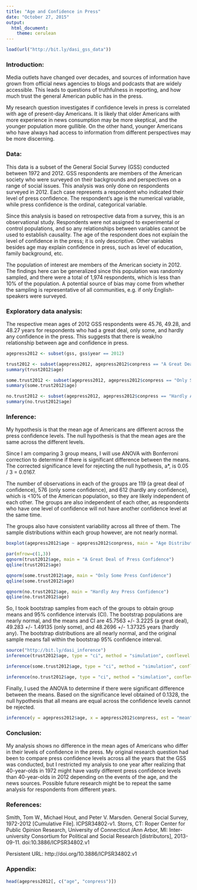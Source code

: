 ```yaml
---
title: "Age and Confidence in Press"
date: "October 27, 2015"
output:
  html_document:
    theme: cerulean
---
```


```r
load(url("http://bit.ly/dasi_gss_data"))
```

### Introduction:

Media outlets have changed over decades, and sources of information have grown from official news agencies to blogs and podcasts that are widely accessible. This leads to questions of truthfulness in reporting, and how much trust the general American public has in the press. 

My research question investigates if confidence levels in press is correlated with age of present-day Americans. It is likely that older Americans with more experience in news consumption may be more skeptical, and the younger population more gullible. On the other hand, younger Americans who have always had access to information from different perspectives may be more discerning. 

### Data:

This data is a subset of the General Social Survey (GSS) conducted between 1972 and 2012. GSS respondents are members of the American society who were surveyed on their backgrounds and perspectives on a range of social issues. This analysis was only done on respondents surveyed in 2012. Each case represents a respondent who indicated their level of press confidence. The respondent's age is the numerical variable, while press confidence is the ordinal, categorical variable.

Since this analysis is based on retrospective data from a survey, this is an observational study. Respondents were not assigned to experimental or control populations, and so any relationships between variables cannot be used to establish causality. The age of the respondent does not explain the level of confidence in the press; it is only descriptive. Other variables besides age may explain confidence in press, such as level of education, family background, etc.

The population of interest are members of the American society in 2012. The findings here can be generalized since this population was randomly sampled, and there were a total of 1,974 respondents, which is less than 10% of the population. A potential source of bias may come from whether the sampling is representative of all communities, e.g. if only English-speakers were surveyed.

### Exploratory data analysis:

The respective mean ages of 2012 GSS respondents were 45.76, 49.28, and 48.27 years for respondents who had a great deal, only some, and hardly any confidence in the press. This suggests that there is weak/no relationship between age and confidence in press.

```r
agepress2012 <- subset(gss, gss$year == 2012)

trust2012 <- subset(agepress2012, agepress2012$conpress == "A Great Deal" & !is.na(agepress2012$age))
summary(trust2012$age)

some.trust2012 <- subset(agepress2012, agepress2012$conpress == "Only Some" & !is.na(agepress2012$age))
summary(some.trust2012$age)

no.trust2012 <- subset(agepress2012, agepress2012$conpress == "Hardly Any" & !is.na(agepress2012$age))
summary(no.trust2012$age)
```

### Inference:

My hypothesis is that the mean age of Americans are different across the press confidence levels. The null hypothesis is that the mean ages are the same across the different levels.

Since I am comparing 3 group means, I will use ANOVA with Bonferroni correction to determine if there is significant difference between the means. The corrected significance level for rejecting the null hypothesis, a*, is 0.05 / 3 = 0.0167.

The number of observations in each of the groups are 119 (a great deal of confidence), 576 (only some confidence), and 612 (hardly any confidence), which is <10% of the American population, so they are likely independent of each other. The groups are also independent of each other, as respondents who have one level of confidence will not have another confidence level at the same time. 

The groups also have consistent variability across all three of them. The sample distributions within each group however, are not nearly normal.

```r
boxplot(agepress2012$age ~ agepress2012$conpress, main = "Age Distribution Based on Press Confidence Levels", ylab = "Age")

par(mfrow=c(1,3))
qqnorm(trust2012$age, main = "A Great Deal of Press Confidence")
qqline(trust2012$age)

qqnorm(some.trust2012$age, main = "Only Some Press Confidence")
qqline(some.trust2012$age)

qqnorm(no.trust2012$age, main = "Hardly Any Press Confidence")
qqline(no.trust2012$age)
```

So, I took bootstrap samples from each of the groups to obtain group means and 95% confidence intervals (CI). The bootstrap populations are nearly normal, and the means and CI are 45.7563 +/- 3.2225 (a great deal), 49.283 +/- 1.49135 (only some), and 48.2696 +/- 1.37325 years (hardly any). The bootstrap distributions are all nearly normal, and the original sample means fall within the bootstrap 95% confidence interval. 

```r
source("http://bit.ly/dasi_inference")
inference(trust2012$age, type = "ci", method = "simulation", conflevel = 0.95, est = "mean", boot_method = "se")

inference(some.trust2012$age, type = "ci", method = "simulation", conflevel = 0.95, est = "mean", boot_method = "se")

inference(no.trust2012$age, type = "ci", method = "simulation", conflevel = 0.95, est = "mean", boot_method = "se")
```

Finally, I used the ANOVA to determine if there were significant difference between the means. Based on the significance level obtained of 0.1328, the null hypothesis that all means are equal across the confidence levels cannot be rejected.

```r
inference(y = agepress2012$age, x = agepress2012$conpress, est = "mean", type = "ht", alternative = "greater", method = "theoretical")
```

### Conclusion:

My analysis shows no difference in the mean ages of Americans who differ in their levels of confidence in the press. My original research question had been to compare press confidence levels across all the years that the GSS was conducted, but I restricted my analysis to one year after realizing that 40-year-olds in 1972 might have vastly different press confidence levels than 40-year-olds in 2012 depending on the events of the age, and the news sources. Possible future research might be to repeat the same analysis for respondents from different years.

### References:

Smith, Tom W., Michael Hout, and Peter V. Marsden. General Social Survey, 1972-2012 [Cumulative File]. ICPSR34802-v1. Storrs, CT: Roper Center for Public Opinion Research, University of Connecticut /Ann Arbor, MI: Inter-university Consortium for Political and Social Research [distributors], 2013-09-11. doi:10.3886/ICPSR34802.v1

Persistent URL: http://doi.org/10.3886/ICPSR34802.v1

### Appendix:

```r
head(agepress2012[, c("age", "conpress")])
```

